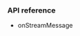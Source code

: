 <PlatformWrapper platform="windows">

### API reference

- <Link to="{{Global.API_REF_CPP_ROOT}}/class_irtcengineeventhandler.html#callback_irtcengineeventhandler_onstreammessage">onStreamMessage</Link>

</PlatformWrapper>
